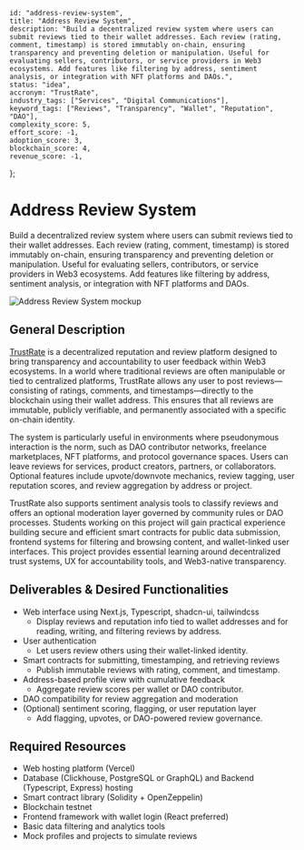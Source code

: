     id: "address-review-system",
    title: "Address Review System",
    description: "Build a decentralized review system where users can submit reviews tied to their wallet addresses. Each review (rating, comment, timestamp) is stored immutably on-chain, ensuring transparency and preventing deletion or manipulation. Useful for evaluating sellers, contributors, or service providers in Web3 ecosystems. Add features like filtering by address, sentiment analysis, or integration with NFT platforms and DAOs.",
    status: "idea",
    accronym: "TrustRate",
    industry_tags: ["Services", "Digital Communications"],
    keyword_tags: ["Reviews", "Transparency", "Wallet", "Reputation", "DAO"],
    complexity_score: 5,
    effort_score: -1,
    adoption_score: 3,
    blockchain_score: 4,
    revenue_score: -1,
};

# Address Review System

Build a decentralized review system where users can submit reviews tied to their wallet addresses. Each review (rating, comment, timestamp) is stored immutably on-chain, ensuring transparency and preventing deletion or manipulation. Useful for evaluating sellers, contributors, or service providers in Web3 ecosystems. Add features like filtering by address, sentiment analysis, or integration with NFT platforms and DAOs.

![Address Review System mockup](/images/project/address-review-system.jpg)

## General Description

[TrustRate](https://trustrate.monark.io) is a decentralized reputation and review platform designed to bring transparency and accountability to user feedback within Web3 ecosystems. In a world where traditional reviews are often manipulable or tied to centralized platforms, TrustRate allows any user to post reviews—consisting of ratings, comments, and timestamps—directly to the blockchain using their wallet address. This ensures that all reviews are immutable, publicly verifiable, and permanently associated with a specific on-chain identity.

The system is particularly useful in environments where pseudonymous interaction is the norm, such as DAO contributor networks, freelance marketplaces, NFT platforms, and protocol governance spaces. Users can leave reviews for services, product creators, partners, or collaborators. Optional features include upvote/downvote mechanics, review tagging, user reputation scores, and review aggregation by address or project.

TrustRate also supports sentiment analysis tools to classify reviews and offers an optional moderation layer governed by community rules or DAO processes. Students working on this project will gain practical experience building secure and efficient smart contracts for public data submission, frontend systems for filtering and browsing content, and wallet-linked user interfaces. This project provides essential learning around decentralized trust systems, UX for accountability tools, and Web3-native transparency.

## Deliverables & Desired Functionalities

- Web interface using Next.js, Typescript, shadcn-ui, tailwindcss
    - Display reviews and reputation info tied to wallet addresses and for reading, writing, and filtering reviews by address.
- User authentication
    - Let users review others using their wallet-linked identity.
- Smart contracts for submitting, timestamping, and retrieving reviews
    - Publish immutable reviews with rating, comment, and timestamp.
- Address-based profile view with cumulative feedback
    - Aggregate review scores per wallet or DAO contributor.
- DAO compatibility for review aggregation and moderation
- (Optional) sentiment scoring, flagging, or user reputation layer
    - Add flagging, upvotes, or DAO-powered review governance.

## Required Resources

- Web hosting platform (Vercel)
- Database (Clickhouse, PostgreSQL or GraphQL) and Backend (Typescript, Express) hosting
- Smart contract library (Solidity + OpenZeppelin)
- Blockchain testnet
- Frontend framework with wallet login (React preferred)
- Basic data filtering and analytics tools
- Mock profiles and projects to simulate reviews
